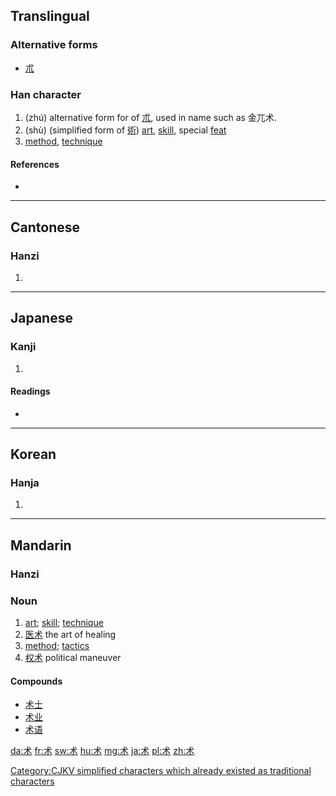 {{also|術}}
==Translingual==

===Alternative forms===
* [[朮]]

===Han character===
{{Han char|rn=75|rad=木|as=01|sn=5|four=|canj=戈木 (ID)|ids=⿺[[木]][[丶]]}}

# (zhú) alternative form for of [[朮]], used in name such as 金兀术.
# (shù) (simplified form of [[術]]) [[art]], [[skill]], special [[feat]]
# [[method]], [[technique]]

====References====
* {{Han ref|kx=0509.121|hdz=21152.020|uh=672F|ud=26415}}

----

==Cantonese==

===Hanzi===
{{yue-hanzi|jyut=[[seot6]]|y=seut6|tra=術}}

# {{defn|lang=yue|sort=木01}}

----

==Japanese==

===Kanji===
{{ja-kanji|grade=|rs=木01}}

# {{defn|lang=ja|sort=木01}}

====Readings====
* {{ja-readings|on=[[じゅつ]] (jutsu), [[しゅつ]] (shutsu), [[ちゅつ]] (chutsu)|kun=[[もちあわ]] (mochiawa)}}

----

==Korean==

===Hanja===
{{ko-hanja|hangeul=출|eumhun=|rv=chul|mr=ch'ul|y=chwul}}

# {{defn|lang=ko|sort=木01}}

----

==Mandarin==

===Hanzi===
{{cmn-hanzi|tra=術|pin=[[shù]] ([[shu4]]), [[zhú]] ([[zhu2]])|wg=shu<sup>4</sup>, chu<sup>2</sup>}}

===Noun===
{{cmn-noun|s|pin=shù|pint=shu4|tra=術|sim=术|rs=木01}}

# [[art]]; [[skill]]; [[technique]]
# [[医术]] the art of healing
# [[method]]; [[tactics]]
# [[权术]] political maneuver

====Compounds====
* [[术士]]
* [[术业]]
* [[术语]]

[[Category:CJKV simplified characters which already existed as traditional characters]]

[[da:术]]
[[fr:术]]
[[sw:术]]
[[hu:术]]
[[mg:术]]
[[ja:术]]
[[pl:术]]
[[zh:术]]